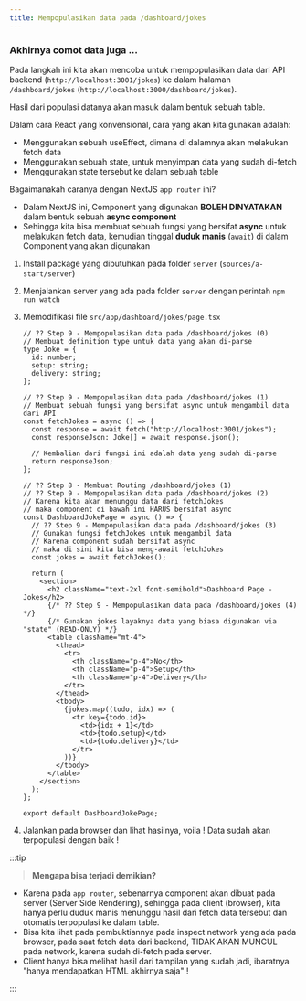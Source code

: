 ```yaml
---
title: Mempopulasikan data pada /dashboard/jokes
---
```


### Akhirnya comot data juga ...

Pada langkah ini kita akan mencoba untuk mempopulasikan data dari API backend (`http://localhost:3001/jokes`) ke dalam halaman `/dashboard/jokes` (`http://localhost:3000/dashboard/jokes`).

Hasil dari populasi datanya akan masuk dalam bentuk sebuah table.

Dalam cara React yang konvensional, cara yang akan kita gunakan adalah:

- Menggunakan sebuah useEffect, dimana di dalamnya akan melakukan fetch data
- Menggunakan sebuah state, untuk menyimpan data yang sudah di-fetch
- Menggunakan state tersebut ke dalam sebuah table

Bagaimanakah caranya dengan NextJS `app router` ini?

- Dalam NextJS ini, Component yang digunakan **BOLEH DINYATAKAN** dalam bentuk sebuah **async component**
- Sehingga kita bisa membuat sebuah fungsi yang bersifat **async** untuk melakukan fetch data, kemudian tinggal **duduk manis** (`await`) di dalam Component yang akan digunakan

1. Install package yang dibutuhkan pada folder `server` (`sources/a-start/server`)
1. Menjalankan server yang ada pada folder `server` dengan perintah `npm run watch`
1. Memodifikasi file `src/app/dashboard/jokes/page.tsx`

   ```tsx
   // ?? Step 9 - Mempopulasikan data pada /dashboard/jokes (0)
   // Membuat definition type untuk data yang akan di-parse
   type Joke = {
     id: number;
     setup: string;
     delivery: string;
   };

   // ?? Step 9 - Mempopulasikan data pada /dashboard/jokes (1)
   // Membuat sebuah fungsi yang bersifat async untuk mengambil data dari API
   const fetchJokes = async () => {
     const response = await fetch("http://localhost:3001/jokes");
     const responseJson: Joke[] = await response.json();

     // Kembalian dari fungsi ini adalah data yang sudah di-parse
     return responseJson;
   };

   // ?? Step 8 - Membuat Routing /dashboard/jokes (1)
   // ?? Step 9 - Mempopulasikan data pada /dashboard/jokes (2)
   // Karena kita akan menunggu data dari fetchJokes
   // maka component di bawah ini HARUS bersifat async
   const DashboardJokePage = async () => {
     // ?? Step 9 - Mempopulasikan data pada /dashboard/jokes (3)
     // Gunakan fungsi fetchJokes untuk mengambil data
     // Karena component sudah bersifat async
     // maka di sini kita bisa meng-await fetchJokes
     const jokes = await fetchJokes();

     return (
       <section>
         <h2 className="text-2xl font-semibold">Dashboard Page - Jokes</h2>
         {/* ?? Step 9 - Mempopulasikan data pada /dashboard/jokes (4) */}
         {/* Gunakan jokes layaknya data yang biasa digunakan via "state" (READ-ONLY) */}
         <table className="mt-4">
           <thead>
             <tr>
               <th className="p-4">No</th>
               <th className="p-4">Setup</th>
               <th className="p-4">Delivery</th>
             </tr>
           </thead>
           <tbody>
             {jokes.map((todo, idx) => (
               <tr key={todo.id}>
                 <td>{idx + 1}</td>
                 <td>{todo.setup}</td>
                 <td>{todo.delivery}</td>
               </tr>
             ))}
           </tbody>
         </table>
       </section>
     );
   };

   export default DashboardJokePage;
   ```

1. Jalankan pada browser dan lihat hasilnya, voila ! Data sudah akan terpopulasi dengan baik !

:::tip

> **Mengapa bisa terjadi demikian?**

- Karena pada `app router`, sebenarnya component akan dibuat pada server (Server Side Rendering), sehingga pada client (browser), kita hanya perlu duduk manis menunggu hasil dari fetch data tersebut dan otomatis terpopulasi ke dalam table.
- Bisa kita lihat pada pembuktiannya pada inspect network yang ada pada browser, pada saat fetch data dari backend, TIDAK AKAN MUNCUL pada network, karena sudah di-fetch pada server.
- Client hanya bisa melihat hasil dari tampilan yang sudah jadi, ibaratnya "hanya mendapatkan HTML akhirnya saja" !

:::
